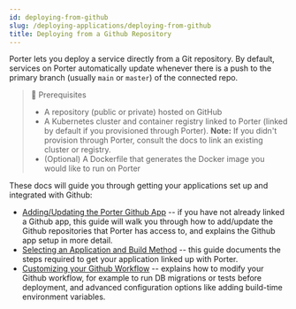 ```yaml
---
id: deploying-from-github
slug: /deploying-applications/deploying-from-github
title: Deploying from a Github Repository
---
```


Porter lets you deploy a service directly from a Git repository. By default, services on Porter automatically update whenever there is a push to the primary branch (usually `main` or `master`) of the connected repo.

> 📘 Prerequisites
>
> - A repository (public or private) hosted on GitHub
> - A Kubernetes cluster and container registry linked to Porter (linked by default if you provisioned through Porter). **Note:** If you didn't provision through Porter, consult the docs to link an existing cluster or registry.
> - (Optional) A Dockerfile that generates the Docker image you would like to run on Porter

These docs will guide you through getting your applications set up and integrated with Github:

- [Adding/Updating the Porter Github App](doc:adding-the-porter-github-app) -- if you have not already linked a Github app, this guide will walk you through how to add/update the Github repositories that Porter has access to, and explains the Github app setup in more detail.
- [Selecting an Application and Build Method](doc:choosing-a-build-method) -- this guide documents the steps required to get your application linked up with Porter.
- [Customizing your Github Workflow](doc:customizing-your-github-workflow) -- explains how to modify your Github workflow, for example to run DB migrations or tests before deployment, and advanced configuration options like adding build-time environment variables.
